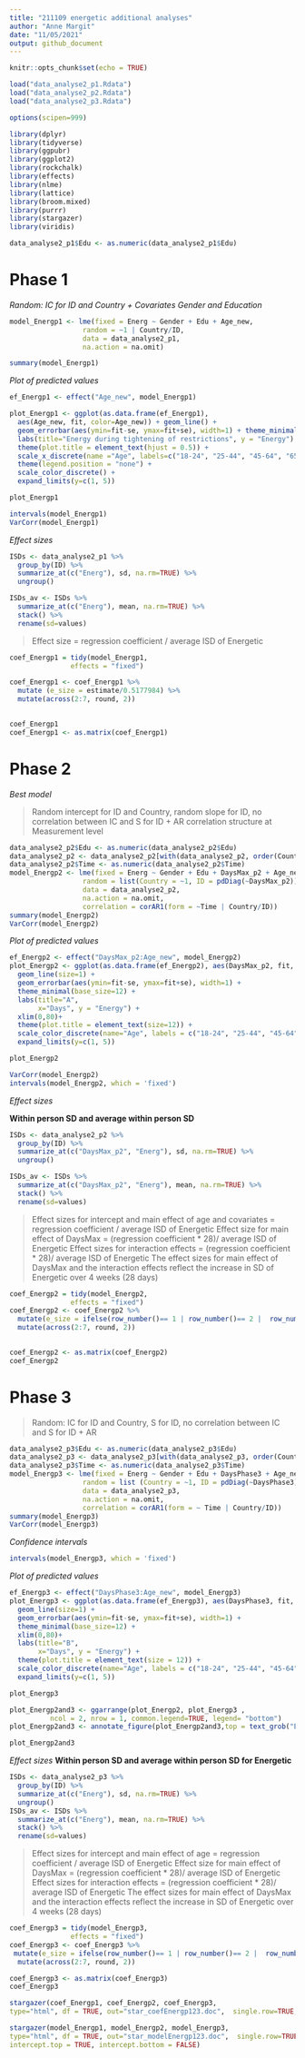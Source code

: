 ---
title: "211109 energetic additional analyses"
author: "Anne Margit"
date: "11/05/2021"
output: github_document
---

```{r setup, include=FALSE}
knitr::opts_chunk$set(echo = TRUE)
```


```{r, results = "hide"}
load("data_analyse2_p1.Rdata")
load("data_analyse2_p2.Rdata")
load("data_analyse2_p3.Rdata")
```

```{r, message=F}
options(scipen=999)

library(dplyr)
library(tidyverse)
library(ggpubr)
library(ggplot2)
library(rockchalk)
library(effects)
library(nlme)
library(lattice)
library(broom.mixed)
library(purrr)
library(stargazer)
library(viridis)  
```


```{r, message=F, comment=NA}
data_analyse2_p1$Edu <- as.numeric(data_analyse2_p1$Edu)

```

# Phase 1
*Random: IC for ID and Country + Covariates Gender and Education*
```{r, message=F, comment=NA}
model_Energp1 <- lme(fixed = Energ ~ Gender + Edu + Age_new,
                  random = ~1 | Country/ID, 
                  data = data_analyse2_p1, 
                  na.action = na.omit)

summary(model_Energp1)
```

*Plot of predicted values*
```{r, results = "hide", message=F}
ef_Energp1 <- effect("Age_new", model_Energp1)

plot_Energp1 <- ggplot(as.data.frame(ef_Energp1), 
  aes(Age_new, fit, color=Age_new)) + geom_line() + 
  geom_errorbar(aes(ymin=fit-se, ymax=fit+se), width=1) + theme_minimal(base_size=12) + 
  labs(title="Energy during tightening of restrictions", y = "Energy") +
  theme(plot.title = element_text(hjust = 0.5)) +
  scale_x_discrete(name ="Age", labels=c("18-24", "25-44", "45-64", "65+")) +
  theme(legend.position = "none") +                 
  scale_color_discrete() + 
  expand_limits(y=c(1, 5))
```

```{r, message=F}
plot_Energp1
```

```{r, message=F, comment=NA}
intervals(model_Energp1)
VarCorr(model_Energp1)
```

*Effect sizes*
```{r, message=F, comment=NA}
ISDs <- data_analyse2_p1 %>% 
  group_by(ID) %>%
  summarize_at(c("Energ"), sd, na.rm=TRUE) %>%
  ungroup()

ISDs_av <- ISDs %>%
  summarize_at(c("Energ"), mean, na.rm=TRUE) %>%
  stack() %>%
  rename(sd=values) 
```

> Effect size = regression coefficient / average ISD of Energetic

```{r, message=F, comment=NA}
coef_Energp1 = tidy(model_Energp1, 
               effects = "fixed")

coef_Energp1 <- coef_Energp1 %>%
  mutate (e_size = estimate/0.5177984) %>% 
  mutate(across(2:7, round, 2)) 
         
```

```{r}
coef_Energp1
coef_Energp1 <- as.matrix(coef_Energp1)
```

# Phase 2

*Best model*

> Random intercept for ID and Country, random slope for ID, no correlation between IC and S for ID + AR correlation structure at Measurement level

```{r, message=F, comment=NA}
data_analyse2_p2$Edu <- as.numeric(data_analyse2_p2$Edu)
data_analyse2_p2 <- data_analyse2_p2[with(data_analyse2_p2, order(Country, ID, Time)),]
data_analyse2_p2$Time <- as.numeric(data_analyse2_p2$Time)
model_Energp2 <- lme(fixed = Energ ~ Gender + Edu + DaysMax_p2 + Age_new + DaysMax_p2*Age_new,
                  random = list(Country = ~1, ID = pdDiag(~DaysMax_p2)),
                  data = data_analyse2_p2, 
                  na.action = na.omit,
                  correlation = corAR1(form = ~Time | Country/ID))
summary(model_Energp2)
VarCorr(model_Energp2)
```

*Plot of predicted values*
```{r, results = "hide", message=F}
ef_Energp2 <- effect("DaysMax_p2:Age_new", model_Energp2)
plot_Energp2 <- ggplot(as.data.frame(ef_Energp2), aes(DaysMax_p2, fit, color=Age_new)) + 
  geom_line(size=1) + 
  geom_errorbar(aes(ymin=fit-se, ymax=fit+se), width=1) + 
  theme_minimal(base_size=12) + 
  labs(title="A",
       x="Days", y = "Energy") +
  xlim(0,80)+
  theme(plot.title = element_text(size=12)) +
  scale_color_discrete(name="Age", labels = c("18-24", "25-44", "45-64", "65+")) + 
  expand_limits(y=c(1, 5))
```

```{r, message=F}
plot_Energp2
```

```{r, message=F, comment=NA}
VarCorr(model_Energp2)
intervals(model_Energp2, which = 'fixed')
```

*Effect sizes*

**Within person SD and average within person SD**

```{r, message=F, comment=NA}
ISDs <- data_analyse2_p2 %>% 
  group_by(ID) %>%
  summarize_at(c("DaysMax_p2", "Energ"), sd, na.rm=TRUE) %>%
  ungroup()

ISDs_av <- ISDs %>%
  summarize_at(c("DaysMax_p2", "Energ"), mean, na.rm=TRUE) %>%
  stack() %>%
  rename(sd=values) 
```

> Effect sizes for intercept and main effect of age and covariates = regression coefficient / average ISD of Energetic
> Effect size for main effect of DaysMax = (regression coefficient * 28)/ average ISD of Energetic
> Effect sizes for interaction effects = (regression coefficient * 28)/ average ISD of Energetic
> The effect sizes for main effect of DaysMax and the interaction effects reflect the increase in SD of Energetic over 4 weeks (28 days)

```{r, message=F, comment=NA}
coef_Energp2 = tidy(model_Energp2, 
               effects = "fixed")
coef_Energp2 <- coef_Energp2 %>%
  mutate(e_size = ifelse(row_number()== 1 | row_number()== 2 |  row_number()== 3 |  row_number()== 5 |  row_number()== 6 |  row_number()== 7, estimate/0.5600974, (estimate*28)/0.5600974)) %>%
  mutate(across(2:7, round, 2)) 
          
```

```{r}
coef_Energp2 <- as.matrix(coef_Energp2)
coef_Energp2
```

# Phase 3

> Random: IC for ID and Country, S for ID, no correlation between IC and S for ID + AR

```{r, message=F, comment=NA}
data_analyse2_p3$Edu <- as.numeric(data_analyse2_p3$Edu)
data_analyse2_p3 <- data_analyse2_p3[with(data_analyse2_p3, order(Country, ID, Time)),]
data_analyse2_p3$Time <- as.numeric(data_analyse2_p3$Time)
model_Energp3 <- lme(fixed = Energ ~ Gender + Edu + DaysPhase3 + Age_new + DaysPhase3*Age_new,
                  random = list (Country = ~1, ID = pdDiag(~DaysPhase3)), 
                  data = data_analyse2_p3, 
                  na.action = na.omit,
                  correlation = corAR1(form = ~ Time | Country/ID))
summary(model_Energp3)
VarCorr(model_Energp3)
```


*Confidence intervals*
```{r, message=F, comment=NA}
intervals(model_Energp3, which = 'fixed')
```

*Plot of predicted values*
```{r, results = "hide", message=F}
ef_Energp3 <- effect("DaysPhase3:Age_new", model_Energp3)
plot_Energp3 <- ggplot(as.data.frame(ef_Energp3), aes(DaysPhase3, fit, color=Age_new)) + 
  geom_line(size=1) + 
  geom_errorbar(aes(ymin=fit-se, ymax=fit+se), width=1) + 
  theme_minimal(base_size=12) + 
  xlim(0,80)+
  labs(title="B",
       x="Days", y = "Energy") +
  theme(plot.title = element_text(size = 12)) +
  scale_color_discrete(name="Age", labels = c("18-24", "25-44", "45-64", "65+")) + 
  expand_limits(y=c(1, 5))
```

```{r, message=F}
plot_Energp3
```

```{r, message=F}
plot_Energp2and3 <- ggarrange(plot_Energp2, plot_Energp3 , 
          ncol = 2, nrow = 1, common.legend=TRUE, legend= "bottom")
plot_Energp2and3 <- annotate_figure(plot_Energp2and3,top = text_grob("Energy trajectories during peak (A) and easing (B) of restrictions", size = 12))
```

```{r, message=F}
plot_Energp2and3
```

*Effect sizes*
**Within person SD and average within person SD for Energetic**
```{r, message=F, comment=NA}
ISDs <- data_analyse2_p3 %>% 
  group_by(ID) %>%
  summarize_at(c("Energ"), sd, na.rm=TRUE) %>%
  ungroup()
ISDs_av <- ISDs %>%
  summarize_at(c("Energ"), mean, na.rm=TRUE) %>%
  stack() %>%
  rename(sd=values) 
```

> Effect sizes for intercept and main effect of age = regression coefficient / average ISD of Energetic
> Effect size for main effect of DaysMax = (regression coefficient * 28)/ average ISD of Energetic
> Effect sizes for interaction effects = (regression coefficient * 28)/ average ISD of Energetic
> The effect sizes for main effect of DaysMax and the interaction effects reflect the increase in SD of Energetic over 4 weeks (28 days)

```{r, message=F, comment=NA}
coef_Energp3 = tidy(model_Energp3, 
               effects = "fixed")
coef_Energp3 <- coef_Energp3 %>%
 mutate(e_size = ifelse(row_number()== 1 | row_number()== 2 |  row_number()== 3 |  row_number()== 5 |  row_number()== 6 |  row_number()== 7, estimate/0.5613025, (estimate*28)/0.5613025)) %>%
  mutate(across(2:7, round, 2)) 
```

```{r}
coef_Energp3 <- as.matrix(coef_Energp3)
coef_Energp3
```

```{r}
stargazer(coef_Energp1, coef_Energp2, coef_Energp3,
type="html", df = TRUE, out="star_coefEnergp123.doc",  single.row=TRUE, digits = 2, align = TRUE)

stargazer(model_Energp1, model_Energp2, model_Energp3,
type="html", df = TRUE, out="star_modelEnergp123.doc",  single.row=TRUE, digits = 2, align = TRUE,
intercept.top = TRUE, intercept.bottom = FALSE)

```